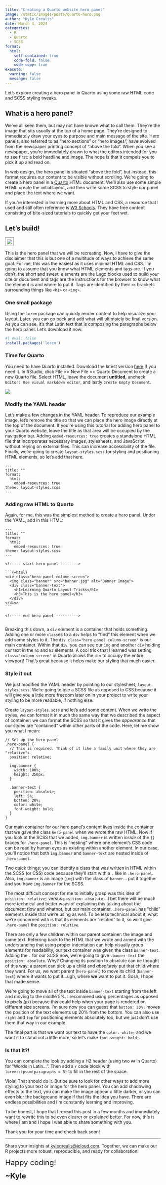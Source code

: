 ```yaml
---
title: "Creating a Quarto website hero panel"
image: /static/images/posts/quarto-hero.png
author: "Kyle Grealis"
date: March 4, 2024
categories:
  - R
  - Quarto
  - SCSS
format: 
  html:
    self-contained: true
    code-fold: false
    code-copy: true
execute:
  warning: false
  message: false
---
```


Let's explore creating a hero panel in Quarto using some raw HTML code and SCSS styling tweaks.

## What is a hero panel?

We've all seen them, but may not have known what to call them. They're the image that sits usually at the top of a home page. They're designed to immediately draw your eyes to purpose and main message of the site. Hero panels, also referred to as "hero sections" or "hero images", have evolved from the newspaper printing concept of "above the fold". When you see a newspaper, you're immediately drawn to what the editors intended for you to see first: a bold headline and image. The hope is that it compels you to pick it up and read on.

In web design, the hero panel is situated "above the fold", but instead, this format requires our content to be visible without scrolling. We're going to create a hero panel in a  [Quarto](https://quarto.org/){target="_blank"} HTML document. We'll also use some simple HTML create the initial layout, and then write some SCSS to style our panel and place the text where we want.

:::{ .callout-note  appearance=simple }
If you're interested in learning more about HTML and CSS, a resource that I used and still often reference is [W3 Schools](https://www.w3schools.com/){target="_blank"}. They have free content consisting of bite-sized tutorials to quickly get your feet wet.
:::

## Let's build!

![](images/quarto-hero.png){style="border: 1px solid gray; padding: 5px;"}

This is the hero panel that we will be recreating. Now, I have to give the disclaimer that this is but one of a multitude of ways to achieve the same goal. For me, this was the easiest as it uses minimal HTML and CSS. I'm going to assume that you know what HTML elements and tags are. If you don't, the short and sweet: elements are the Lego blocks used to build your site or document and tags are the instructions for the browser to know what the element is and where to put it. Tags are identified by their `<>` brackets surrounding things like `<h1>` or `<img>`.

### One small package 

Using the `lorem` package can quickly render content to help visualize your layout. Later, you can go back and add what will ultimately be final version. As you can see, it's that Latin text that is composing the paragraphs below the hero panel. Let's download it now:

```r
#| eval: false
install.packages('lorem')
```

### Time for Quarto

You need to have Quarto installed. Download the latest version  [here](https://quarto.org/docs/download/){target="_blank"} if you need it. In RStudio, click File >> New File >> Quarto Document to create a new Quarto file. Select HTML, leave the document **untitled**, uncheck `Editor: Use visual markdown editor`, and lastly `Create Empty Document`.

![](images/start-quarto-hero.png)

### Modify the YAML header

Let's make a few changes in the YAML header. To reproduce our example image, let's remove the title so that we can place the hero image directly at the top of the document. If you're using this tutorial for adding hero panel to your Quarto website, leave the title as that area will be occupied by the navigation bar. Adding `embed-resources: true` creates a standalone HTML file that incorporates necessary images, stylesheets, and JavaScript without relying on external files. This can increase accessibility of the file. Finally, we're going to create `layout-styles.scss` for styling and positioning HTML elements, so let's add that here.

```
---
title: ""
format: 
  html:
    embed-resources: true
theme: layout-styles.scss
---
```


### Adding raw HTML to Quarto

Again, for me, this was the simplest method to create a hero panel. Under the YAML, add in this HTML:

````
---
title: ""
format: 
  html:
    embed-resources: true
theme: layout-styles.scss
---

<!----- start hero panel -------->

```{=html}
<div class="hero-panel column-screen">
  <img class="banner" src="banner.jpg" alt="Banner Image">
  <div class="banner-text">
    <h1>Learning Quarto Layout Tricks</h1>
    <h3>This is the hero panel</h3>
  </div>
</div>
```

<!----- end hero panel ---------->


````

Breaking this down, a `div` element is a container that holds something. Adding one or more `class`es to a `div` helps to "find" this element when we add some styles to it. The `div class="hero-panel column-screen"` is our main container. Within that `div`, you can see our `img` and another `div` holding our text in the `h1` and `h3` elements. A cool trick that I learned was setting `class="column-screen"` in Quarto allows the `div` to occupy the entire viewport! That's great because it helps make our styling that much easier.


### Style it out

We just modified the YAML header by pointing to our stylesheet, `layout-styles.scss`. We're going to use a SCSS file as opposed to CSS because it will give you a little more freedom later on in your project to write your styling to be more readable, if nothing else.

Create `layout-styles.scss` and let's add some content. When we write the styles, we can format it in much the same way that we described the aspect of container: we can format the SCSS so that it gives the *appearance* that our styles are "contained" within other parts of the code. Here, let me show you what I mean:

````
// Set up the hero panel
.hero-panel {
  // This is required. Think of it like a family unit where they are "relative"s
  position: relative;
  
  img.banner {
    width: 100%;
    height: 350px;
  }
  
  .banner-text {
    position: absolute;
    left: 5%;
    bottom: 20%;
    color: white;
    font-weight: bold;
  }
}
````
Our main container for our hero panel's content lives inside the container that we gave the class `hero-panel` when we wrote the raw HTML. Now if you look at the SCSS that we added, `img.banner` is written *inside* of the `{}` braces for `.hero-panel`. This is "nesting" where one element's CSS code can be read by human eyes as existing within another element. In our case, you'll notice that both `img.banner` and `banner-text` are nested inside of `.hero-panel`.

:::{ .callout-note  appearance=simple }
Two quick things: you can identify a class that was written in HTML within the SCSS (or CSS) code because they'll start with a `.` like in `.hero-panel`. Also, `img.banner` is an image (`img`) with the class of `banner`... put it together and you have `img.banner` for the SCSS.
:::

The most difficult concept for me to initially grasp was this idea of `position: relative;` versus `position: absolute;`. I bet there will be much more technical and better ways of explaining this talking about the document flow and whatnot, but our main container, `.hero-panel` has "child" elements inside that we're using as well. To be less technical about it, what we're concerned with is that its elements are "related" to it, so we'll give `.hero-panel` the `position: relative`. 

There are only a few children within our parent container: the image and some text. Referring back to the HTML that we wrote and armed with the understanding that using proper indentation can help visually group elements for readability, our text container was given the class `banner-text`. Adding the `.` for our SCSS now, we're going to give `.banner-text` the `position: absolute`. Why? Changing its position to absolute can be thought of this way: a parent can pick up a child and *absolutely* put that child where they want. For us, we want parent (`hero-panel`) to move its child (`banner-text`) where it wants to put it...ugh, where **we** want to put it. Gosh, I hope that made sense.

We're going to move all of the text inside `banner-text` starting from the left and moving to the middle 5%. I recommend using percentages as opposed to pixels (`px`) because this could help when your page is rendered on different size screens. I'm sure now you can guess that `bottom: 20%;` moves the position of the text elements up 20% from the bottom. You can also use `right` and `top` for positioning elements absolutely too, but we just don't use them that way in our example.

The final part is that we want our text to have the `color: white;` and we want it to stand out a little more, so let's make `font-weight: bold;`.


### Is that it?!

You can complete the look by adding a H2 header (using two `##` in Quarto) for "Words in Latin...". Then add a `r` code block with `lorem::ipsum(paragraphs = 3)` to fill in the rest of the space.

Viola! That should do it. But be sure to look for other ways to add more styling to your text or image for the hero panel. You can add shadowing effects to the text, you can make the image appear a little darker, or you can even blur the background image if that fits the idea you have. There are endless possibilities and I'm constantly learning and improving. 

To be honest, I hope that I reread this post in a few months and immediately want to rewrite this to be even clearer or explained better. For now, this is where I am and I hope I was able to share something with you.

Thank you for your time and check back soon!

----

Share your insights at [kylegrealis@icloud.com](mailto:kylegrealis@icloud.com). Together, we can make our R projects more robust, reproducible, and ready for collaboration!

[Happy coding!]{style='font-size: 1.5rem;'}

[~Kyle]{style='font-size: 1.5rem; font-weight: bold'}